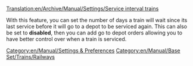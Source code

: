 [[Translation:en/Archive/Manual/Settings/Service interval trains]]


{{en/Stub}}
With this feature, you can set the number of days a train will wait since its last service before it will go to a depot to be serviced again. This can also be set to '''disabled''', then you can add go to depot orders allowing you to have better control over when a train is serviced.
[[Category:en/Manual/Settings & Preferences]]
[[Category:en/Manual/Base Set/Trains/Railways]]
